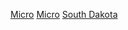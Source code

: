 {{United States topic|prefix=:Category:|suffix=小型都會區|navbar=plain|exclude-wdc=y|exclude-ter=y|exclude-isl=y|state=expanded}}

[[Category:南達科他州聚居地|Micro]]
[[Category:南達科他州人口|Micro]]
[[Category:美國各州小型都會區|South Dakota]]